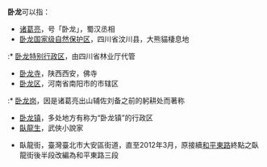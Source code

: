 '''卧龙'''可以指：
* [[诸葛亮|诸葛亮]]，号「卧龙」，蜀汉丞相
* [[卧龙国家级自然保护区|卧龙国家级自然保护区]]，四川省汶川县，大熊貓棲息地
:* [[卧龙国家级自然保护区|卧龙特别行政区]]，由四川省林业厅代管
* [[卧龙寺|卧龙寺]]，陕西西安，佛寺
* [[卧龙区|卧龙区]]，河南省南阳市的市辖区
:* [[卧龙岗|卧龙岗]]，因是诸葛亮出山辅佐刘备之前的躬耕处而著称
* [[卧龙镇|卧龙镇]]，多处地方有称为“卧龙镇”的行政区
* [[臥龍生|臥龍生]]，武俠小說家

* 臥龍街，臺灣臺北市大安區街道，直至2012年3月，原接續[[和平東路|和平東路]]終點之臥龍街後半段改編為和平東路三段
{{Disambiguation|Cat=二字大中華地區相關消歧義}}